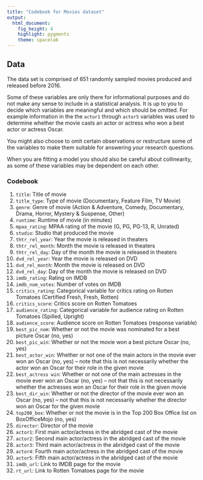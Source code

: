 ```yaml
---
title: "Codebook for Movies dataset"
output: 
  html_document: 
    fig_height: 4
    highlight: pygments
    theme: spacelab
---
```


## Data

The data set is comprised of 651 randomly sampled movies produced and 
released before 2016.

Some of these variables are only there for informational purposes and do
not make any sense to include in a statistical analysis. It is up to you
to decide which variables are meaningful and which should be omitted. For
example information in the the `actor1` through `actor5` variables was used 
to determine whether the movie casts an actor or actress who won a best 
actor or actress Oscar.

You might also choose to omit certain observations or restructure some of
the variables to make them suitable for answering your research questions.

When you are fitting a model you should also be careful about collinearity, 
as some of these variables may be dependent on each other.

### Codebook

1. `title`: Title of movie
1. `title_type`: Type of movie (Documentary, Feature Film, TV Movie)
1. `genre`: Genre of movie (Action & Adventure, Comedy, Documentary, Drama, Horror, Mystery & Suspense, Other)
1. `runtime`: Runtime of movie (in minutes)
1. `mpaa_rating`: MPAA rating of the movie (G, PG, PG-13, R, Unrated)
1. `studio`: Studio that produced the movie
1. `thtr_rel_year`: Year the movie is released in theaters
1. `thtr_rel_month`: Month the movie is released in theaters
1. `thtr_rel_day`: Day of the month the movie is released in theaters
1. `dvd_rel_year`: Year the movie is released on DVD
1. `dvd_rel_month`: Month the movie is released on DVD
1. `dvd_rel_day`: Day of the month the movie is released on DVD
1. `imdb_rating`: Rating on IMDB
1. `imdb_num_votes`: Number of votes on IMDB
1. `critics_rating`: Categorical variable for critics rating on Rotten Tomatoes (Certified Fresh, Fresh, Rotten)
1. `critics_score`: Critics score on Rotten Tomatoes
1. `audience_rating`: Categorical variable for audience rating on Rotten Tomatoes (Spilled, Upright)
1. `audience_score`: Audience score on Rotten Tomatoes (response variable)
1. `best_pic_nom`: Whether or not the movie was nominated for a best picture Oscar (no, yes)
1. `best_pic_win`: Whether or not the movie won a best picture Oscar (no, yes)
1. `best_actor_win`: Whether or not one of the main actors in the movie ever won an Oscar (no, yes) -- note that this is not necessarily whether the actor won an Oscar for their role in the given movie
1. `best_actress win`: Whether or not one of the main actresses in the movie ever won an Oscar (no, yes) -- not that this is not necessarily whether the actresses won an Oscar for their role in the given movie
1. `best_dir_win`: Whether or not the director of the movie ever won an Oscar (no, yes) -- not that this is not necessarily whether the director won an Oscar for the given movie
1. `top200_box`: Whether or not the movie is in the Top 200 Box Office list on BoxOfficeMojo (no, yes)
1. `director`: Director of the movie
1. `actor1`: First main actor/actress in the abridged cast of the movie
1. `actor2`: Second main actor/actress in the abridged cast of the movie
1. `actor3`: Third main actor/actress in the abridged cast of the movie
1. `actor4`: Fourth main actor/actress in the abridged cast of the movie
1. `actor5`: Fifth main actor/actress in the abridged cast of the movie
1. `imdb_url`: Link to IMDB page for the movie
1. `rt_url`: Link to Rotten Tomatoes page for the movie